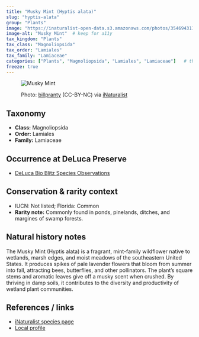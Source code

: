 ```yaml
---
title: "Musky Mint (Hyptis alata)"
slug: "hyptis-alata"
group: "Plants"
image: "https://inaturalist-open-data.s3.amazonaws.com/photos/354694311/medium.jpg"       # keep for thumbnails
image-alt: "Musky Mint"  # keep for a11y
tax_kingdom: "Plants"
tax_class: "Magnoliopsida"
tax_order: "Lamiales"
tax_family: "Lamiaceae"
categories: ["Plants", "Magnoliopsida", "Lamiales", "Lamiaceae"]   # these drive the chips + filtering
freeze: true
---
```


<figure class="species-figure">

<img src="https://inaturalist-open-data.s3.amazonaws.com/photos/354694311/medium.jpg" alt="Musky Mint" class="species-photo"/>

<figcaption class="photo-credit">

Photo: <a href="https://www.inaturalist.org/people/billpranty">billpranty</a> (CC-BY-NC) via <a href="https://www.inaturalist.org/observations/200978125">iNaturalist</a>

</figcaption>

</figure>

## Taxonomy

-   **Class:** Magnoliopsida
-   **Order:** Lamiales
-   **Family:** Lamiaceae

## Occurrence at DeLuca Preserve

-   [DeLuca Bio Blitz Species Observations](https://www.inaturalist.org/observations?project_id=191727&subview=table&taxon_id=132078)

## Conservation & rarity context

-   IUCN: Not listed; Florida: Common
-   **Rarity note:**  Commonly found in ponds, pinelands, ditches, and margines of swamp forests.

## Natural history notes

The Musky Mint (Hyptis alata) is a fragrant, mint-family wildflower native to wetlands, marsh edges, and moist meadows of the southeastern United States. It produces spikes of pale lavender flowers that bloom from summer into fall, attracting bees, butterflies, and other pollinators. The plant’s square stems and aromatic leaves give off a musky scent when crushed. By thriving in damp soils, it contributes to the diversity and productivity of wetland plant communities.

## References / links

-   [iNaturalist species page](https://www.inaturalist.org/taxa/132078-Hyptis-alata)
-   [Local profile](https://www.fnps.org/plant/hyptis-alata)

